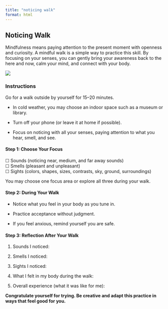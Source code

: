 ```yaml
---
title: "noticing walk"
format: html
---
```


## Noticing Walk

Mindfulness means paying attention to the present moment with openness and curiosity. A mindful walk is a simple way to practice this skill. By focusing on your senses, you can gently bring your awareness back to the here and now, calm your mind, and connect with your body.

![](https://github.com/jjcurtin/aud_support/blob/main/modules/images/noticing_walk.png?raw=true){fig-align="center"}

### Instructions

Go for a walk outside by yourself for 15–20 minutes.

-   In cold weather, you may choose an indoor space such as a museum or library.

-   Turn off your phone (or leave it at home if possible).

-   Focus on noticing with all your senses, paying attention to what you hear, smell, and see.

::: callout
#### Step 1: Choose Your Focus

☐ Sounds (noticing near, medium, and far away sounds)\
☐ Smells (pleasant and unpleasant)\
☐ Sights (colors, shapes, sizes, contrasts, sky, ground, surroundings)

You may choose one focus area or explore all three during your walk.

#### Step 2: During Your Walk

-   Notice what you feel in your body as you tune in.

-   Practice acceptance without judgment.

-   If you feel anxious, remind yourself you are safe.

#### Step 3: Reflection After Your Walk

1.  Sounds I noticed:

2.  Smells I noticed:

3.  Sights I noticed:

4.  What I felt in my body during the walk:

5.  Overall experience (what it was like for me):
:::

**Congratulate yourself for trying. Be creative and adapt this practice in ways that feel good for you.**
